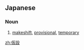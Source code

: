 ==Japanese==
{{ja-kanjitab|か|せつ|yomi=on}}

===Noun===
{{ja-noun|かせつ}}

# [[makeshift]], [[provisional]], [[temporary]]
#: {{ja-usex|仮設住宅で暮らすの被災者|かせつ じゅうたく で くらす の ひさいしゃ|disaster victims living in temporary housing}}

[[zh:仮設]]